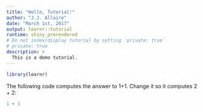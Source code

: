 ```yaml
---
title: "Hello, Tutorial!"
author: "J.J. Allaire"
date: "March 1st, 2017"
output: learnr::tutorial
runtime: shiny_prerendered
# Do not index/display tutorial by setting `private: true`
# private: true
description: >
  This is a demo tutorial.
---
```


```r
library(learnr)
```

The following code computes the answer to 1+1. Change it so it computes 2 + 2:

```r
1 + 1
```
